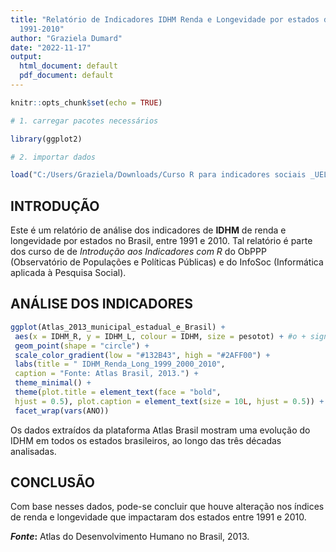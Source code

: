 ```yaml
---
title: "Relatório de Indicadores IDHM Renda e Longevidade por estados do Brasil -
  1991-2010"
author: "Graziela Dumard"
date: "2022-11-17"
output:
  html_document: default
  pdf_document: default
---
```


```r
knitr::opts_chunk$set(echo = TRUE)

# 1. carregar pacotes necessários

library(ggplot2)

# 2. importar dados 

load("C:/Users/Graziela/Downloads/Curso R para indicadores sociais _UEL/Exercícios/First_project_in_R/dados/Atlas_tblData.RData")
```

## INTRODUÇÃO

Este é um relatório de análise dos indicadores de **IDHM** de renda e longevidade por estados no Brasil, entre 1991 e 2010. Tal relatório é parte dos curso de de *Introdução aos Indicadores com R* do ObPPP (Observatório de Populações e Políticas Públicas) e do InfoSoc (Informática aplicada à Pesquisa Social).

## ANÁLISE DOS INDICADORES

```r
ggplot(Atlas_2013_municipal_estadual_e_Brasil) +
 aes(x = IDHM_R, y = IDHM_L, colour = IDHM, size = pesotot) + #o + significa que há mais linhas
 geom_point(shape = "circle") +
 scale_color_gradient(low = "#132B43", high = "#2AFF00") +
 labs(title = " IDHM_Renda_Long_1999_2000_2010", 
 caption = "Fonte: Atlas Brasil, 2013.") +
 theme_minimal() +
 theme(plot.title = element_text(face = "bold", 
 hjust = 0.5), plot.caption = element_text(size = 10L, hjust = 0.5)) +
 facet_wrap(vars(ANO))
```

Os dados extraídos da plataforma Atlas Brasil mostram uma evolução do IDHM em todos os estados brasileiros, ao longo das três décadas analisadas.

## CONCLUSÃO

Com base nesses dados, pode-se concluir que houve alteração nos índices de renda e longevidade que impactaram dos estados entre 1991 e 2010.

***Fonte*****:** Atlas do Desenvolvimento Humano no Brasil, 2013.
